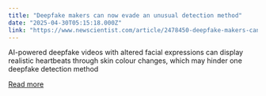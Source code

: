 ```yaml
---
title: "Deepfake makers can now evade an unusual detection method"
date: "2025-04-30T05:15:18.000Z"
link: "https://www.newscientist.com/article/2478450-deepfake-makers-can-now-evade-an-unusual-detection-method/?utm_campaign=RSS%7CNSNS&utm_source=NSNS&utm_medium=RSS&utm_content=technology"
---
```


AI-powered deepfake videos with altered facial expressions can display realistic heartbeats through skin colour changes, which may hinder one deepfake detection method

[Read more](https://www.newscientist.com/article/2478450-deepfake-makers-can-now-evade-an-unusual-detection-method/?utm_campaign=RSS%7CNSNS&utm_source=NSNS&utm_medium=RSS&utm_content=technology)
